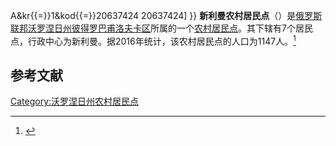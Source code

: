 {{Infobox Settlement
| official_name = 新利曼农村居民点
| native_name = Новолиманское сельское поселение
| settlement_type = [[农村居民点|农村居民点]]
| subdivision_type = [[国家|国家]]
| subdivision_type1 = [[州_(俄罗斯)|州]]
| subdivision_type2 = [[区_(苏联)|区]]
| subdivision_name = {{RUS}}
| subdivision_name1 = [[沃罗涅日州|沃罗涅日州]]
| subdivision_name2 = [[彼得罗巴甫洛夫卡区|彼得罗巴甫洛夫卡区]]
| seat_type = 行政中心
| seat = 新利曼
| population_as_of=2016
| population_footnotes = <ref name=stat />
| population_total = 1147
| coordinates_display = inline,title
| latd = 49.9442593 | latm =  | lats =  | latNS = N
| longd = 40.9180641 | longm =  | longs =  | longEW = E
| timezone = [[莫斯科时间|MSK]]
| utc_offset = +3
| blank_name = [[俄罗斯市政土地区划代码|OKTMO编码]]
| blank_info = [http://classif.spb.ru/classificators/view/tma.php?st{{=}}A&kr{{=}}1&kod{{=}}20637424 20637424]
}}
'''新利曼农村居民点'''（{{lang-ru|Новолиманское сельское поселение}}）是[[俄罗斯联邦|俄罗斯联邦]][[沃罗涅日州|沃罗涅日州]][[彼得罗巴甫洛夫卡区|彼得罗巴甫洛夫卡区]]所属的一个[[农村居民点|农村居民点]]。其下辖有7个居民点，行政中心为新利曼。据2016年统计，该农村居民点的人口为1147人。<ref name=stat>{{cite web | url = http://www.gks.ru/free_doc/doc_2016/bul_dr/mun_obr2016.rar | title = Численность населения Российской Федерации по муниципальным образованиям на 1 января 2016 года | language = ru | accessdate = 2017-01-18 | archive-date = 2019-05-13 | archive-url = https://web.archive.org/web/20190513150350/http://www.gks.ru/free_doc/doc_2016/bul_dr/mun_obr2016.rar | dead-url = no }}</ref>

== 参考文献 ==
{{reflist}}

{{Russia-stub}}

[[Category:沃罗涅日州农村居民点|Category:沃罗涅日州农村居民点]]